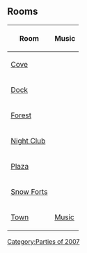 {{CPW|Surprise Party|Surprise Party}}

==Rooms==
{|class="wikitable" border="1" style="margin: auto;"
!Room!!Music
|-
|[[Media:RoomsCove-SurpriseParty.swf|Cove]]||{{n/a|?}}
|-
|[[Media:RoomsDock-SurpriseParty.swf|Dock]]||{{n/a|?}}
|-
|[[Media:RoomsForest-SurpriseParty.swf|Forest]]||{{n/a|?}}
|-
|[[Media:RoomsDance-SurpriseParty.swf|Night Club]]||{{n/a|?}}
|-
|[[Media:RoomsPlaza-SurpriseParty.swf|Plaza]]||{{n/a|?}}
|-
|[[Media:RoomsForts-SurpriseParty.swf|Snow Forts]]||{{n/a|?}}
|-
|[[Media:RoomsTown-SurpriseParty.swf|Town]]||[[Media:MusicSurpriseParty.swf|Music]]
|}


{{Parties}}
[[Category:Parties of 2007]]